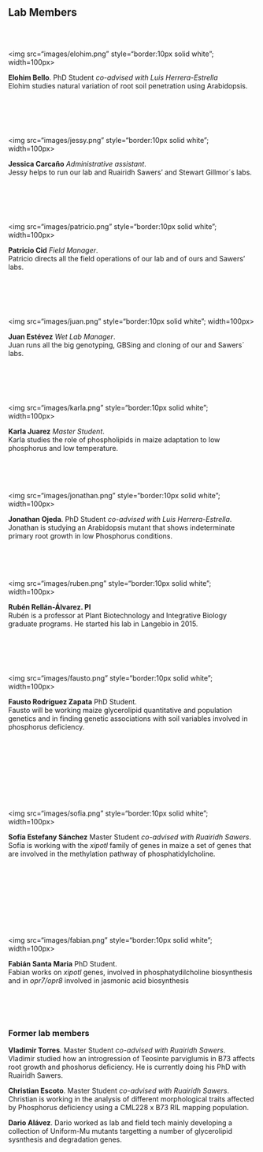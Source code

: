 <!-- break -->
<br>
<!-- break -->

Lab Members
-------------
<!-- break -->
<br>
<!-- break -->

<div style="float: left">  
</a><img src="images/elohim.png" style="border:10px solid white"; width=100px>
</div>
**Elohim Bello**. PhD Student *co-advised with Luis Herrera-Estrella*  
Elohim studies natural variation of root soil penetration using Arabidopsis.

<!-- break -->
<br><br><br>
<!-- break -->


<div style="float: left">
<img src="images/jessy.png" style="border:10px solid white"; width=100px>
</div>
**Jessica Carcaño** *Administrative assistant*.  
Jessy helps to run our lab and Ruairidh Sawers' and Stewart Gillmor´s labs.   

<!-- break -->
<br><br><br>
<!-- break -->

<div style="float: left">
<img src="images/patricio.png" style="border:10px solid white"; width=100px>
</div>
**Patricio Cid** *Field Manager*.  
Patricio directs all the field operations of our lab and of ours and Sawers' labs.  
<a href="https://twitter.com/patriciocidcc">
<i class="fa fa-twitter fa-2x" aria-hidden="true"></i>
</a> <a href="https://www.linkedin.com/in/patriciocid/">
<i class="fa fa-linkedin fa-2x" aria-hidden="true"></i>
</a>

<!-- break -->
<br><br><br>
<!-- break -->

<div style="float: left">
<img src="images/juan.png" style="border:10px solid white"; width=100px>
</div>
**Juan Estévez** *Wet Lab Manager*.  
Juan runs all the big genotyping, GBSing and cloning of our and Sawers´ labs.     

<!-- break -->
<br><br><br>
<!-- break -->

<div style="float: left">
<img src="images/karla.png" style="border:10px solid white"; width=100px>
</div>
**Karla Juarez** *Master Student*.   
Karla studies the role of phospholipids in maize adaptation to low phosphorus and low temperature.  
<a href="https://twitter.com/KarlaJuarez30">
<i class="fa fa-twitter fa-2x" aria-hidden="true"></i>
</a>
<!-- break -->
<br><br><br>
<!-- break -->

<div style="float: left">
<img src="images/jonathan.png" style="border:10px solid white"; width=100px>
</div>
**Jonathan Ojeda**. PhD Student *co-advised with Luis Herrera-Estrella*.  
Jonathan is studying an Arabidopsis mutant that shows indeterminate primary root growth in low Phosphorus conditions.  
<a href="https://twitter.com/jonojedarivera">
<i class="fa fa-twitter fa-2x" aria-hidden="true"></i>
</a>
<!-- break -->
<br><br><br>
<!-- break -->  


<div style="float: left">
<img src="images/ruben.png" style="border:10px solid white"; width=100px>
</div>
**Rubén Rellán-Álvarez. PI**  
Rubén is a professor at Plant Biotechnology and Integrative Biology graduate programs. He started his lab in Langebio in 2015.  
<a href="https://twitter.com/rrellanalvarez">
<i class="fa fa-twitter fa-2x" aria-hidden="true"></i>
</a>  <a href="https://github.com/rellan">
<i class="fa fa-github-alt fa-2x" aria-hidden="true"></i>
</a> <a href="mailto:rubenrellan@gmail.com">
<i class="fa fa-envelope fa-2x" aria-hidden="true"></i>
<a href="https://docs.google.com/document/d/1E65ePNEtdPm-f0BjjZN7RnOAzFzaW1RXS_hcn-Y8_Ls/edit?usp=sharing">
<i class="fa fa-file-text fa-2x" aria-hidden="true"></i>
</a>

<!-- break -->
<br><br><br>
<!-- break -->

<div style="float: left">
<img src="images/fausto.png" style="border:10px solid white"; width=100px>
</div>
**Fausto Rodríguez Zapata** PhD Student.   
Fausto will be working maize glycerolipid quantitative and population genetics and in finding genetic associations with soil variables involved in phosphorus deficiency.   

<!-- break -->
<br><br><br>
<!-- break -->


<!-- break -->
<br><br><br>
<!-- break -->

<div style="float: left">
<img src="images/sofia.png" style="border:10px solid white"; width=100px>
</div>
**Sofía Estefany Sánchez** Master Student *co-advised with Ruairidh Sawers*.   
Sofía is working with the *xipotl* family of genes in maize a set of genes that are involved in the methylation pathway of phosphatidylcholine.  

<!-- break -->
<br><br><br>
<!-- break -->

<!-- break -->
<br><br><br>
<!-- break -->

<div style="float: left">
<img src="images/fabian.png" style="border:10px solid white"; width=100px>
</div>
**Fabián Santa Maria** PhD Student.   
Fabian works on *xipotl* genes, involved in phosphatydilcholine biosynthesis and in *opr7/opr8* involved in jasmonic acid biosynthesis   

<!-- break -->
<br><br><br>
<!-- break -->


### Former lab members  

**Vladimir Torres**. Master Student *co-advised with Ruairidh Sawers*.    
Vladimir studied how an introgression of Teosinte parviglumis in B73 affects root growth and phoshorus deficiency. He is currently doing his PhD with Ruairidh Sawers.  

**Christian Escoto**. Master Student *co-advised with Ruairidh Sawers*.   
Christian is working in the analysis of different morphological traits affected by Phosphorus deficiency using a CML228 x B73 RIL mapping population.  

**Dario Alávez**. Dario worked as lab and field tech mainly developing a collection of Uniform-Mu mutants targetting a number of glycerolipid sysnthesis and degradation genes.
